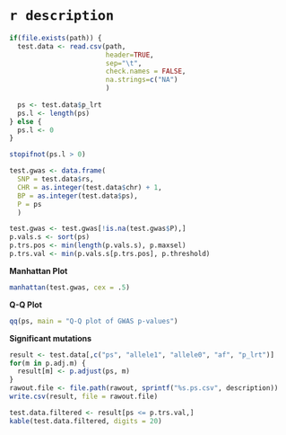 # `r description` 

```r
if(file.exists(path)) {
  test.data <- read.csv(path,
                        header=TRUE,
                        sep="\t",
                        check.names = FALSE,
                        na.strings=c("NA")
                        )
  
  ps <- test.data$p_lrt
  ps.l <- length(ps)
} else {
  ps.l <- 0
}

stopifnot(ps.l > 0)

test.gwas <- data.frame(
  SNP = test.data$rs,
  CHR = as.integer(test.data$chr) + 1,
  BP = as.integer(test.data$ps),
  P = ps
  )

test.gwas <- test.gwas[!is.na(test.gwas$P),]
p.vals.s <- sort(ps)
p.trs.pos <- min(length(p.vals.s), p.maxsel)
p.trs.val <- min(p.vals.s[p.trs.pos], p.threshold)
```

__Manhattan Plot__

```r
manhattan(test.gwas, cex = .5)
```

__Q-Q Plot__

```r
qq(ps, main = "Q-Q plot of GWAS p-values")
```

__Significant mutations__
```r
result <- test.data[,c("ps", "allele1", "allele0", "af", "p_lrt")]
for(m in p.adj.m) {
  result[m] <- p.adjust(ps, m)
}
rawout.file <- file.path(rawout, sprintf("%s.ps.csv", description))
write.csv(result, file = rawout.file)

test.data.filtered <- result[ps <= p.trs.val,]
kable(test.data.filtered, digits = 20)
```